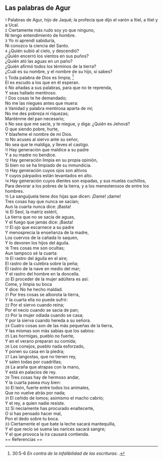 == Las palabras de Agur ==

{{anchor|1}} <small>1</small> Palabras de Agur, hijo de Jaqué; la profecía que dijo el varón a Itiel, a Itiel y a Ucal.<br>
{{anchor|2}} <small>2</small> Ciertamente más rudo soy yo que ninguno,<br>
Ni tengo entendimiento de hombre.<br>
{{anchor|3}} <small>3</small> Yo ni aprendí sabiduría,<br>
Ni conozco la ciencia del Santo.<br>
{{anchor|4}} <small>4</small> ¿Quién subió al cielo, y descendió?<br>
¿Quién encerró los vientos en sus puños?<br>
¿Quién ató las aguas en un paño?<br>
¿Quién afirmó todos los términos de la tierra?<br>
¿Cuál es su nombre, y el nombre de su hijo, si sabes?<br>
{{anchor|5}} <small>5</small> Toda palabra de Dios es limpia; <ref>30:5-6 ''En contra de la infalibilidad de las escrituras'': {{lib|LU|159|4|6}}.</ref><br>
El es escudo a los que en él esperan.<br>
{{anchor|6}} <small>6</small> No añadas a sus palabras, para que no te reprenda,<br>
Y seas hallado mentiroso.<br>
{{anchor|7}} <small>7</small> Dos cosas te he demandado;<br>
No me las niegues antes que muera:<br>
{{anchor|8}} <small>8</small> Vanidad y palabra mentirosa aparta de mí;<br>
No me des pobreza ni riquezas;<br>
Manténme del pan necesario;<br>
{{anchor|9}} <small>9</small> No sea que me sacie, y te niegue, y diga: ¿Quién es Jehová?<br>
O que siendo pobre, hurte,<br>
Y blasfeme el nombre de mi Dios.<br>
{{anchor|10}} <small>10</small> No acuses al siervo ante su señor,<br>
No sea que te maldiga, y lleves el castigo.<br>
{{anchor|11}} <small>11</small> Hay generación que maldice a su padre<br>
Y a su madre no bendice.<br>
{{anchor|12}} <small>12</small> Hay generación limpia en su propia opinión,<br>
Si bien no se ha limpiado de su inmundicia.<br>
{{anchor|13}} <small>13</small> Hay generación cuyos ojos son altivos<br>
Y cuyos párpados están levantados en alto.<br>
{{anchor|14}} <small>14</small> Hay generación cuyos dientes son espadas, y sus muelas cuchillos,<br>
Para devorar a los pobres de la tierra, y a los menesterosos de entre los hombres.<br>
{{anchor|15}} <small>15</small> La sanguijuela tiene dos hijas que dicen: ¡Dame! ¡dame!<br>
Tres cosas hay que nunca se sacian;<br>
Aun la cuarta nunca dice: ¡Basta!<br>
{{anchor|16}} <small>16</small> El Seol, la matriz estéril,<br>
La tierra que no se sacia de aguas,<br>
Y el fuego que jamás dice: ¡Basta!<br>
{{anchor|17}} <small>17</small> El ojo que escarnece a su padre<br>
Y menosprecia la enseñanza de la madre,<br>
Los cuervos de la cañada lo saquen,<br>
Y lo devoren los hijos del águila.<br>
{{anchor|18}} <small>18</small> Tres cosas me son ocultas;<br>
Aun tampoco sé la cuarta:<br>
{{anchor|19}} <small>19</small> El rastro del águila en el aire;<br>
El rastro de la culebra sobre la peña;<br>
El rastro de la nave en medio del mar;<br>
Y el rastro del hombre en la doncella.<br>
{{anchor|20}} <small>20</small> El proceder de la mujer adúltera es así:<br>
Come, y limpia su boca<br>
Y dice: No he hecho maldad.<br>
{{anchor|21}} <small>21</small> Por tres cosas se alborota la tierra,<br>
Y la cuarta ella no puede sufrir:<br>
{{anchor|22}} <small>22</small> Por el siervo cuando reina;<br>
Por el necio cuando se sacia de pan;<br>
{{anchor|23}} <small>23</small> Por la mujer odiada cuando se casa;<br>
Y por la sierva cuando hereda a su señora.<br>
{{anchor|24}} <small>24</small> Cuatro cosas son de las más pequeñas de la tierra,<br>
Y las mismas son más sabias que los sabios:<br>
{{anchor|25}} <small>25</small> Las hormigas, pueblo no fuerte,<br>
Y en el verano preparan su comida;<br>
{{anchor|26}} <small>26</small> Los conejos, pueblo nada esforzado,<br>
Y ponen su casa en la piedra;<br>
{{anchor|27}} <small>27</small> Las langostas, que no tienen rey,<br>
Y salen todas por cuadrillas;<br>
{{anchor|28}} <small>28</small> La araña que atrapas con la mano,<br>
Y está en palacios de rey.<br>
{{anchor|29}} <small>29</small> Tres cosas hay de hermoso andar,<br>
Y la cuarta pasea muy bien:<br>
{{anchor|30}} <small>30</small> El león, fuerte entre todos los animales,<br>
Que no vuelve atrás por nada;<br>
{{anchor|31}} <small>31</small> El ceñido de lomos; asimismo el macho cabrío;<br>
Y el rey, a quien nadie resiste.<br>
{{anchor|32}} <small>32</small> Si neciamente has procurado enaltecerte,<br>
O si has pensado hacer mal,<br>
Pon el dedo sobre tu boca.<br>
{{anchor|33}} <small>33</small> Ciertamente el que bate la leche sacará mantequilla,<br>
Y el que recio se suena las narices sacará sangre;<br>
Y el que provoca la ira causará contienda.<br>
== Referencias ==

<references />
